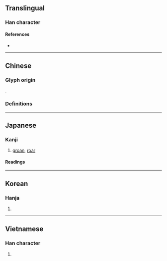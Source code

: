 {{also|念}}
{{character info/new}}
==Translingual==

===Han character===
{{Han char|rn=30|rad=口|as=08|sn=11|four=68032|canj=ROIP|ids=⿰口念}}

====References====
* {{Han ref|kx=0194.020|dkj=03773|dj=0414.090|hdz=10644.010|uh=5538|ud=21816|bh=B0E1|bd=45281}}

----

==Chinese==

===Glyph origin===
{{Han etym}}
{{Han compound|口|念|ls=psc|c1=s|c2=p|t1=mouth|t2=to read}}.

===Definitions===
{{zh-see|念|v|to [[read]] [[aloud]]; to [[chant]]}}

----

==Japanese==

===Kanji===
{{ja-kanji|grade=|rs=口08}}

# [[groan]], [[roar]]

====Readings====
{{ja-readings
|goon=てん<てん<てむ
|kanon=てん<てん<てむ
|kanyoon=ねん
|kun=うな-り, うな-る
}}

----

==Korean==

===Hanja===
{{ko-hanja|hangeul=[[점]], [[전]]|rv=jeom, jeon|mr=chŏm, chŏn}}

# {{defn|lang=ko|sort=口08}}

----

==Vietnamese==

===Han character===
{{vi-hantu|[[nếm]], [[điếm]], [[điệm]], [[niệm]]|rs=口08}}

# {{defn|vi}}